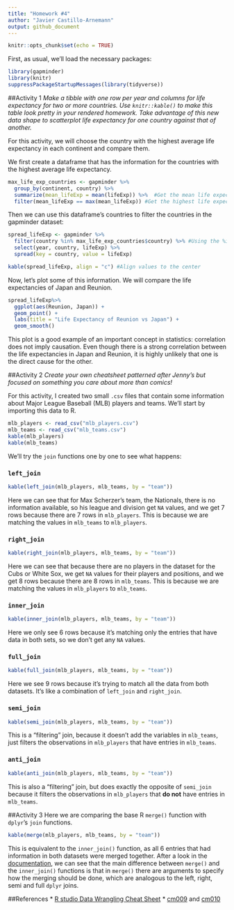 ```yaml
---
title: "Homework #4"
author: "Javier Castillo-Arnemann"
output: github_document
---
```


```r
knitr::opts_chunk$set(echo = TRUE)
```

First, as usual, we'll load the necessary packages:

```r
library(gapminder)
library(knitr)
suppressPackageStartupMessages(library(tidyverse))
```


##Activity 1
*Make a tibble with one row per year and columns for life expectancy for two or more countries.
Use `knitr::kable()` to make this table look pretty in your rendered homework.
Take advantage of this new data shape to scatterplot life expectancy for one country against that of another.*

For this activity, we will choose the country with the highest average life expectancy in each continent and compare them.

We first create a dataframe that has the information for the countries with the highest average life expectancy.
```r
max_life_exp_countries <- gapminder %>% 
  group_by(continent, country) %>%
  summarize(mean_lifeExp = mean(lifeExp)) %>%  #Get the mean life expectancy in each country
  filter(mean_lifeExp == max(mean_lifeExp)) #Get the highest life expectancy for each continent
```

Then we can use this dataframe's countries to filter the countries in the gapminder dataset:
```r
spread_lifeExp <- gapminder %>%
  filter(country %in% max_life_exp_countries$country) %>% #Using the %in% operator to filter correctly
  select(year, country, lifeExp) %>%
  spread(key = country, value = lifeExp) 

kable(spread_lifeExp, align = "c") #Align values to the center
```

Now, let's plot some of this information. We will compare the life expectancies of Japan and Reunion.
```r
spread_lifeExp%>%
  ggplot(aes(Reunion, Japan)) +
  geom_point() +
  labs(title = "Life Expectancy of Reunion vs Japan") +
  geom_smooth()
```

This plot is a good example of an important concept in statistics: correlation does not imply causation. Even though there is a strong correlation between the life expectancies in Japan and Reunion, it is highly unlikely that one is the direct cause for the other.

##Activity 2
*Create your own cheatsheet patterned after Jenny’s but focused on something you care about more than comics!*

For this activity, I created two small `.csv` files that contain some information about Major League Baseball (MLB) players and teams. We'll start by importing this data to R.
```r
mlb_players <- read_csv("mlb_players.csv")
mlb_teams <- read_csv("mlb_teams.csv")
kable(mlb_players)
kable(mlb_teams)
```

We'll try the `join` functions one by one to see what happens:

### `left_join`
```r
kable(left_join(mlb_players, mlb_teams, by = "team"))
```

Here we can see that for Max Scherzer's team, the Nationals, there is no information available, so his league and division get `NA` values, and we get 7 rows because there are 7 rows in `mlb_players`. This is because we are matching the values in `mlb_teams` to `mlb_players`.

### `right_join`
```r
kable(right_join(mlb_players, mlb_teams, by = "team"))
```

Here we can see that because there are no players in the dataset for the Cubs or White Sox, we get `NA` values for their players and positions, and we get 8 rows because there are 8 rows in `mlb_teams`. This is because we are matching the values in `mlb_players` to `mlb_teams`.

### `inner_join`
```r
kable(inner_join(mlb_players, mlb_teams, by = "team"))
```

Here we only see 6 rows because it's matching only the entries that have data in both sets, so we don't get any `NA` values.

### `full_join`
```r
kable(full_join(mlb_players, mlb_teams, by = "team"))
```

Here we see 9 rows because it's trying to match all the data from both datasets. It's like a combination of `left_join` and `right_join`.

### `semi_join`
```r
kable(semi_join(mlb_players, mlb_teams, by = "team"))
```

This is a "filtering" join, because it doesn't add the variables in `mlb_teams`, just filters the observations in `mlb_players` that have entries in `mlb_teams`.

### `anti_join`
```r
kable(anti_join(mlb_players, mlb_teams, by = "team"))
```

This is also a "filtering" join, but does exactly the opposite of `semi_join` because it filters the observations in `mlb_players` that **do not** have entries in `mlb_teams`.

##Activity 3
Here we are comparing the base R `merge()` function with `dplyr`'s `join` functions.

```r
kable(merge(mlb_players, mlb_teams, by = "team"))
```

This is equivalent to the `inner_join()` function, as all 6 entries that had information in both datasets were merged together. After a look in the [documentation](https://stat.ethz.ch/R-manual/R-devel/library/base/html/merge.html), we can see that the main difference between `merge()` and the `inner_join()` functions is that in `merge()` there are arguments to specify how the merging should be done, which are analogous to the left, right, semi and full `dplyr` joins.

##References
* [R studio Data Wrangling Cheat Sheet](https://www.rstudio.com/wp-content/uploads/2015/02/data-wrangling-cheatsheet.pdf)
* [cm009](https://github.com/yavyx/STAT545_participation/blob/master/cm009/cm009.Rmd) and [cm010](https://github.com/yavyx/STAT545_participation/blob/master/cm010/cm010-exercise.Rmd)


